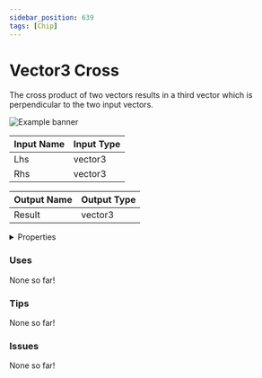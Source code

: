 ```yaml
---
sidebar_position: 639
tags: [Chip]
---
```


# Vector3 Cross

The cross product of two vectors results in a third vector which is perpendicular to the two input vectors.



![Example banner](./assets/6bd92538-6889-41f3-b819-9511e6f81944.svg)

| Input Name | Input Type |
|-----------|-----------|
| Lhs | vector3 |
| Rhs | vector3 |

| Output Name | Output Type |
|-----------|-----------|
| Result | vector3 |


<details>
  <summary>Properties</summary>
  <div>
    <div>
    <table>
      <thead>
        <tr>
          <th>Is beta required?</th>
          <th>❌</th>
        </tr>
        <tr>
          <th>Is this chip a trolling risk?</th>
          <th>❌</th>
        </tr>
        <tr>
          <th>Chip UUPD</th>
          <th>._uuid</th>
        </tr>
      </thead>
    </table>
    </div>
  </div>
</details>

### Uses

None so far!

### Tips

None so far!

### Issues

None so far!